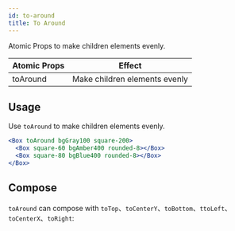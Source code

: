 ```yaml
---
id: to-around
title: To Around
---
```



Atomic Props to make children elements evenly.

| Atomic Props | Effect                        |
| ------------ | ----------------------------- |
| toAround     | Make children elements evenly |

## Usage

Use `toAround` to make children elements evenly.

```jsx live
<Box toAround bgGray100 square-200>
  <Box square-60 bgAmber400 rounded-8></Box>
  <Box square-80 bgBlue400 rounded-8></Box>
</Box>
```

## Compose

`toAround` can compose with `toTop`、`toCenterY`、`toBottom`、`ttoLeft`、`toCenterX`、`toRight`:

<LayoutEngine11 />

